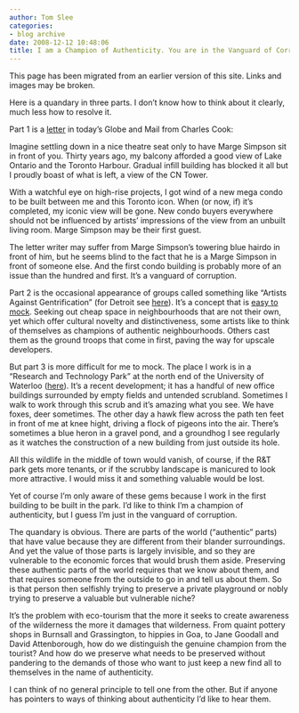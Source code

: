 ```yaml
---
author: Tom Slee
categories:
- blog archive
date: 2008-12-12 10:48:06
title: I am a Champion of Authenticity. You are in the Vanguard of Corruption.
---
```


::: {.callout-note}

This page has been migrated from an earlier version of this site. 
Links and images may be broken.

:::



				

Here is a quandary in three parts. I don't know how to think about it clearly, much less how to resolve it.

Part 1 is a [letter](http://www.theglobeandmail.com/servlet/story/LAC.20081212.COLETTS12-15/TPStory/Opinion/letters) in today's Globe and Mail from Charles Cook:

Imagine settling down in a nice theatre
seat only to have Marge Simpson sit in front of you. Thirty years ago,
my balcony afforded a good view of Lake Ontario and the Toronto
Harbour. Gradual infill building has blocked it all but I proudly boast
of what is left, a view of the CN Tower.




With a watchful eye on high-rise projects, I got wind of a new mega
condo to be built between me and this Toronto icon. When (or now, if)
it's completed, my iconic view will be gone. New condo buyers
everywhere should not be influenced by artists' impressions of the view
from an unbuilt living room. Marge Simpson may be their first guest.

The letter writer may suffer from Marge Simpson's towering blue hairdo in front of him, but he seems blind to the fact that he is a Marge Simpson in front of someone else. And the first condo building is probably more of an issue than the hundred and first. It's a vanguard of corruption.

Part 2 is the occasional appearance of groups called something like "Artists Against Gentrification" (for Detroit see [here](http://www.flickr.com/photos/shaviro/3560458/)). It's a concept that is [easy to mock](http://www.sfgate.com/cgi-bin/article.cgi?f=/c/a/2008/01/18/DDTCUEADL.DTL). Seeking out cheap space in neighbourhoods that are not their own, yet which offer cultural novelty and distinctiveness, some artists like to think of themselves as champions of authentic neighbourhoods. Others cast them as the ground troops that come in first, paving the way for upscale developers.

But part 3 is more difficult for me to mock. The place I work is in a "Research and Technology Park" at the north end of the University of Waterloo ([here](http://www.uwrtpark.uwaterloo.ca/index.html)). It's a recent development; it has a handful of new office buildings surrounded by empty fields and untended scrubland. Sometimes I walk to work through this scrub and it's amazing what you see. We have foxes, deer sometimes. The other day a hawk flew across the path ten feet in front of me at knee hight, driving a flock of pigeons into the air. There's sometimes a blue heron in a gravel pond, and a groundhog I see regularly as it watches the construction of a new building from just outside its hole. 

All this wildlife in the middle of town would vanish, of course, if the R&T park gets more tenants, or if the scrubby landscape is manicured to look more attractive. I would miss it and something valuable would be lost. 

Yet of course I'm only aware of these gems because I work in the first building to be built in the park. I'd like to think I'm a champion of authenticity, but I guess I'm just in the vanguard of corruption.

The quandary is obvious. There are parts of the world ("authentic" parts) that have value because they are different from their blander surroundings. And yet the value of those parts is largely invisible, and so they are vulnerable to the economic forces that would brush them aside. Preserving these authentic parts of the world requires that we know about them, and that requires someone from the outside to go in and tell us about them. So is that person then selfishly trying to preserve a private playground or nobly trying to preserve a valuable but vulnerable niche?

It's the problem with eco-tourism that the more it seeks to create awareness of the wilderness the more it damages that wilderness. From quaint pottery shops in Burnsall and Grassington, to hippies in Goa, to Jane Goodall and David Attenborough, how do we distinguish the genuine champion from the tourist? And how do we preserve what needs to be preserved without pandering to the demands of those who want to just keep a new find all to themselves in the name of authenticity.

I can think of no general principle to tell one from the other. But if anyone has pointers to ways of thinking about authenticity I'd like to hear them.


		
